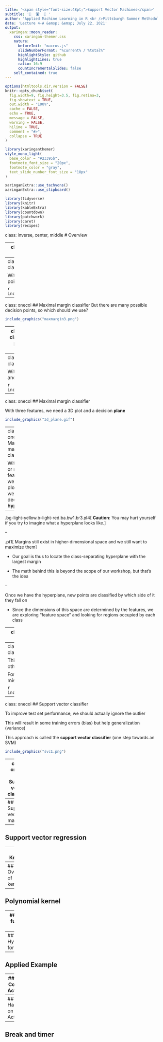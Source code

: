 ```yaml
---
title: '<span style="font-size:48pt;">Support Vector Machines</span>'
subtitle: '🚧  🛣️  🦿 ' 
author: 'Applied Machine Learning in R <br />Pittsburgh Summer Methodology Series'
date: 'Lecture 4-A &emsp; &emsp; July 22, 2021'
output:
  xaringan::moon_reader:
    css: xaringan-themer.css
    nature:
      beforeInit: "macros.js"
      slideNumberFormat: "%current% / %total%"
      highlightStyle: github
      highlightLines: true
      ratio: 16:9
      countIncrementalSlides: false
    self_contained: true
---
```


```r
options(htmltools.dir.version = FALSE)
knitr::opts_chunk$set(
  fig.width=9, fig.height=3.5, fig.retina=3,
  fig.showtext = TRUE,
  out.width = "100%",
  cache = FALSE,
  echo = TRUE,
  message = FALSE, 
  warning = FALSE,
  hiline = TRUE,
  comment = "#>",
  collapse = TRUE
)
```

```r
library(xaringanthemer)
style_mono_light(
  base_color = "#23395b",
  footnote_font_size = "20px",
  footnote_color = "gray",
  text_slide_number_font_size = "18px"
)
```

```r
xaringanExtra::use_tachyons()
xaringanExtra::use_clipboard()
```

```r
library(tidyverse)
library(knitr)
library(kableExtra)
library(countdown)
library(patchwork)
library(caret)
library(recipes)
```

class: inverse, center, middle
# Overview

<style type="text/css">
.onecol {
    font-size: 26px;
}
.twocol {
  font-size: 24px;
}
.remark-code {
  font-size: 24px;
  border: 1px solid grey;
}
a {
  background-color: lightblue;
}
.remark-inline-code {
  background-color: white;
}
</style>

---
class: onecol
## Maximal margin classifier

How do we predict the class of a new data point?

```r
include_graphics("maxmargin1.png")
```

---
class: onecol
## Maximal margin classifier

With one feature, we need to find a point that separates the classes

```r
include_graphics("maxmargin2.png")
```

---
class: onecol
## Maximal margin classifier
But there are many possible decision points, so which should we use?

```r
include_graphics("maxmargin3.png")
```

---
class: onecol
## Maximal margin classifier
One option is to find the point with the **maximal margin** between the classes

```r
include_graphics("maxmargin4.png")
```

---
class: onecol
## Maximal margin classifier

With two features, we need a 2D plot and a decision **line**

```r
include_graphics("maxmargin5.png")
```

---
class: onecol
## Maximal margin classifier

With three features, we need a 3D plot and a decision **plane**

```r
include_graphics("3d_plane.gif")
```

---
class: onecol
## Maximal margin classifier

With four or more features, we can't plot it but we need a decision **hyperplane**

--

.bg-light-yellow.b--light-red.ba.bw1.br3.pl4[
**Caution:** You may hurt yourself if you try to imagine what a hyperplane looks like.
]

--

.pt1[
Margins still exist in higher-dimensional space and we still want to maximize them
]

- Our goal is thus to locate the class-separating hyperplane with the largest margin

- The math behind this is beyond the scope of our workshop, but that's the idea

--

Once we have the hyperplane, new points are classified by which side of it they fall on

- Since the dimensions of this space are determined by the features, we are exploring "feature space" and looking for regions occupied by each class

---
class: onecol
## Maximal margin classifier

The maximal margin classifier doesn't actually use all the data points

It only uses the subset of points that define the margin, called ![:emphasize](support vectors)

In this way, it focuses on the most ambiguous/difficult examples

```r
include_graphics("maxmargin8.png")
```

---
class: onecol
## Maximal margin classifier

This means that outliers close to the other class can be very problematic

For instance, this margin is likely to misclassify examples in new data

```r
include_graphics("maxmargin9.png")
```

---
class: onecol
## Support vector classifier

To improve test set performance, we should actually ignore the outlier

This will result in some training errors (bias) but help generalization (variance)

This approach is called the **support vector classifier** (one step towards an SVM)

```r
include_graphics("svc1.png")
```

---
class: onecol
## Support vector classifier

The main question then becomes... which potential support vectors should be ignored?

In response, machine learning turns to its favorite answer... cross-validation and tuning!

We can try classifiers with different support vectors and compare them

---
## Support vector machine

---
## Support vector regression

---
# Kernels

---
## Overview of kernerls

---
## Polynomial kernel

---
## Radial basis function (RBF) kernel

---
## Hyperparameters for SVM

---
## Applied Example

---
## Live Coding Activity

---
## Hands-on Activity

---
## Break and timer
